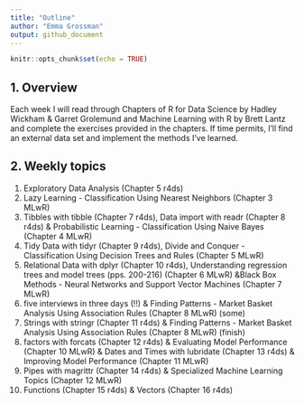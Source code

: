 ```yaml
---
title: "Outline"
author: "Emma Grossman"
output: github_document
---
```


```r
knitr::opts_chunk$set(echo = TRUE)
```

## 1. Overview
Each week I will read through Chapters of R for Data Science by Hadley Wickham & Garret Grolemund and Machine Learning with R by Brett Lantz and complete the exercises provided in the chapters. If time permits, I'll find an external data set and implement the methods I've learned.

## 2. Weekly topics

1. Exploratory Data Analysis (Chapter 5 r4ds) 
2. Lazy Learning - Classification Using Nearest Neighbors (Chapter 3 MLwR)
3. Tibbles with tibble (Chapter 7 r4ds), Data import with readr (Chapter 8 r4ds) \& Probabilistic Learning - Classification Using Naive Bayes (Chapter 4 MLwR)
4. Tidy Data with tidyr (Chapter 9 r4ds), Divide and Conquer - Classification Using Decision Trees and Rules (Chapter 5 MLwR)
5. Relational Data with dplyr (Chapter 10 r4ds), Understanding regression trees and model trees (pps. 200-216) (Chapter 6 MLwR)  \&Black Box Methods - Neural Networks and Support Vector Machines (Chapter 7 MLwR)
6. five interviews in three days (!!) & Finding Patterns - Market Basket Analysis Using Association Rules (Chapter 8 MLwR) (some)
7. Strings with stringr (Chapter 11 r4ds) \& Finding Patterns - Market Basket Analysis Using Association Rules (Chapter 8 MLwR) (finish) 
8. factors with forcats (Chapter 12 r4ds) \& Evaluating Model Performance (Chapter 10 MLwR) & Dates and Times with lubridate (Chapter 13 r4ds) \& Improving Model Performance (Chapter 11 MLwR)
9. Pipes with magrittr (Chapter 14 r4ds) \& Specialized Machine Learning Topics (Chapter 12 MLwR)
10. Functions (Chapter 15 r4ds) & Vectors (Chapter 16 r4ds)


